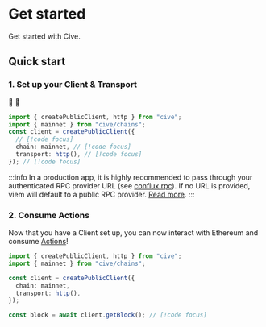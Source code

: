 # Get started

Get started with Cive.

## Quick start

### 1. Set up your Client & Transport

:tada: :100:

```ts twoslash
import { createPublicClient, http } from "cive";
import { mainnet } from "cive/chains";
const client = createPublicClient({
  // [!code focus]
  chain: mainnet, // [!code focus]
  transport: http(), // [!code focus]
}); // [!code focus]
```

:::info
In a production app, it is highly recommended to pass through your authenticated RPC provider URL (see [conflux rpc](https://doc.confluxnetwork.org/docs/core/conflux_rpcs)). If no URL is provided, viem will default to a public RPC provider. [Read more](#TODO).
:::


### 2. Consume Actions

Now that you have a Client set up, you can now interact with Ethereum and consume [Actions](#TODO)!

```ts twoslash
import { createPublicClient, http } from "cive";
import { mainnet } from "cive/chains";

const client = createPublicClient({
  chain: mainnet,
  transport: http(),
});

const block = await client.getBlock(); // [!code focus]
```
